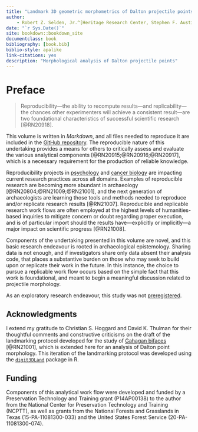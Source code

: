 ```yaml
--- 
title: "Landmark 3D geometric morphometrics of Dalton projectile points"
author: 
    - Robert Z. Selden, Jr.^[Heritage Research Center, Stephen F. Austin State University; Virtual Curation Laboratory, Virginia Commonwealth University; and Cultural Heritage Department, Jean Monnet University, zselden@sfasu.edu]
date: "`r Sys.Date()`"
site: bookdown::bookdown_site
documentclass: book
bibliography: [book.bib]
biblio-style: apalike
link-citations: yes
description: "Morphological analysis of Dalton projectile points"
---
```


# Preface {-}

>Reproducibility—the ability to recompute results—and replicability—the chances other experimenters will achieve a consistent result—are two foundational characteristics of successful scientific research [@RN20918].

This volume is written in _Markdown_, and all files needed to reproduce it are included in the [GitHub repository](https://github.com/aksel-blaise/dalton). The reproducible nature of this undertaking provides a means for others to critically assess and evaluate the various analytical components [@RN20915;@RN20916;@RN20917], which is a necessary requirement for the production of reliable knowledge.

Reproducibility projects in [psychology](https://osf.io/ezcuj/) and [cancer biology](https://www.cos.io/rpcb) are impacting current research practices across all domains. Examples of reproducible research are becoming more abundant in archaeology [@RN20804;@RN21009;@RN21001], and the next generation of archaeologists are learning those tools and methods needed to reproduce and/or replicate research results [@RN21007]. Reproducible and replicable research work flows are often employed at the highest levels of humanities-based inquiries to mitigate concern or doubt regarding proper execution, and is of particular import should the results have—explicitly or implicitly—a major impact on scientific progress [@RN21008].

Components of the undertaking presented in this volume are novel, and this basic research endeavour is rooted in archaeological epistemology. Sharing data is not enough, and if investigators share only data absent their analysis code, that places a substantive burden on those who may seek to build upon or replicate their work in the future. In this instance, the choice to pursue a replicable work flow occurs based on the simple fact that this work is foundational, and meant to begin a meaningful discussion related to projectile morphology.

As an exploratory research endeavour, this study was not [preregistered](https://www.cos.io/prereg).

## Acknowledgments

I extend my gratitude to Christian S. Hoggard and David K. Thulman for their thoughtful comments and constructive criticisms on the draft of the landmarking protocol developed for the study of [Gahagan bifaces](https://github.com/aksel-blaise/gahaganmorph2/blob/master/analysis/landmarking-protocol.md) [@RN21001], which is extended here for an analysis of Dalton point morphology. This iteration of the landmarking protocol was developed using the [`digit3DLand`](https://github.com/morphOptics/digit3DLand) package in R.

## Funding

Components of this analytical work flow were developed and funded by a Preservation Technology and Training grant (P14AP00138) to the author from the National Center for Preservation Technology and Training (NCPTT), as well as grants from the National Forests and Grasslands in Texas (15-PA-11081300-033) and the United States Forest Service (20-PA-11081300-074).
